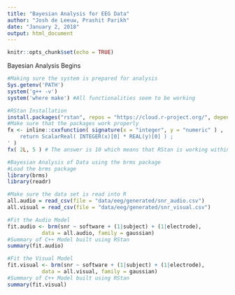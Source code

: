 ```yaml
---
title: "Bayesian Analysis for EEG Data"
author: "Josh de Leeuw, Prashit Parikh"
date: "January 2, 2018"
output: html_document
---
```


```r
knitr::opts_chunk$set(echo = TRUE)
```

Bayesian Analysis Begins

```r
#Making sure the system is prepared for analysis
Sys.getenv('PATH')
system('g++ -v')
system('where make') #All functionalities seem to be working
```

```r
#RStan Installation
install.packages("rstan", repos = "https://cloud.r-project.org/", dependencies=TRUE)
#Make sure that the packages work properly
fx <- inline::cxxfunction( signature(x = "integer", y = "numeric" ) , '
	return ScalarReal( INTEGER(x)[0] * REAL(y)[0] ) ;
' )
fx( 2L, 5 ) # The answer is 10 which means that RStan is working within R
```

```r
#Bayesian Analysis of Data using the brms package
#Load the brms package
library(brms)
library(readr)

#Make sure the data set is read into R
all.audio = read_csv(file = "data/eeg/generated/snr_audio.csv")
all.visual = read_csv(file = "data/eeg/generated/snr_visual.csv")

#Fit the Audio Model
fit.audio <- brm(snr ~ software + (1|subject) + (1|electrode), 
           data = all.audio, family = gaussian)
#Summary of C++ Model built using RStan
summary(fit.audio)

#Fit the Visual Model
fit.visual <- brm(snr ~ software + (1|subject) + (1|electrode), 
           data = all.visual, family = gaussian)
#Summary of C++ Model built using RStan
summary(fit.visual)
```

